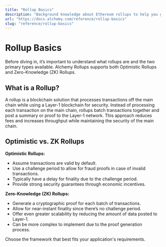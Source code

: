 ```yaml
---
title: "Rollup Basics"
description: "Background knowledge about Ethereum rollups to help you get started."
url: "https://docs.alchemy.com/reference/rollup-basics"
slug: "reference/rollup-basics"
---
```


# Rollup Basics

Before diving in, it’s important to understand what rollups are and the two primary types available. Alchemy Rollups supports both Optimistic Rollups and Zero-Knowledge (ZK) Rollups.

## What is a Rollup?

A rollup is a blockchain solution that processes transactions off the main chain while using a Layer-1 blockchain for security. Instead of processing each transaction on the main chain, rollups batch transactions together and post a summary or proof to the Layer-1 network. This approach reduces fees and increases throughput while maintaining the security of the main chain.

## Optimistic vs. ZK Rollups

**Optimistic Rollups:**

* Assume transactions are valid by default.
* Use a challenge period to allow for fraud proofs in case of invalid transactions.
* Typically have a delay for finality due to the challenge period.
* Provide strong security guarantees through economic incentives.

**Zero-Knowledge (ZK) Rollups:**

* Generate a cryptographic proof for each batch of transactions.
* Allow for near-instant finality since there’s no challenge period.
* Offer even greater scalability by reducing the amount of data posted to Layer-1.
* Can be more complex to implement due to the proof generation process.

Choose the framework that best fits your application's requirements.
